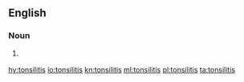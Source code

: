 ==English==

===Noun===
{{en-noun|tonsilitises}}

# {{lb|en|medicine}} {{alternative spelling of|tonsillitis|lang=en}}

[[hy:tonsilitis]]
[[io:tonsilitis]]
[[kn:tonsilitis]]
[[ml:tonsilitis]]
[[pl:tonsilitis]]
[[ta:tonsilitis]]